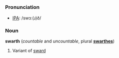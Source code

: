 =={{en}}==
===Pronunciation===
* [[IPA]]: /swɔː(ɹ)ð/

===Noun===
'''swarth''' (''countable'' and ''uncountable'', plural '''[[swarthes]]''')
# Variant of [[sward]]